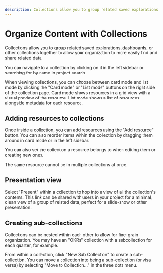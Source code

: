 ```yaml
---
description: Collections allow you to group related saved explorations dashboards, or other collections together to allow your organization to more easily find and share related data.
---
```


# Organize Content with Collections

Collections allow you to group related saved explorations, dashboards, or other collections
together to allow your organization to more easily find and share related data.

You can navigate to a collection by clicking on it in the left sidebar or searching for
by name in project search.

When viewing collections, you can choose between card mode and list mode by clicking the
"Card mode" or "List mode" buttons on the right side of the collection page. Card mode shows resources in
a grid view with a visual preview of the resource. List mode shows a list of resources alongside metadata
for each resource.

## Adding resources to collections

Once inside a collection, you can add resources using the
"Add resource" button. You can also reorder items within the collection by dragging
them around in card mode or in the left sidebar.

You can also set the collection a resource belongs to when editing them
or creating new ones.

The same resource cannot be in multiple collections at once.

## Presentation view

Select "Present" within a collection to hop into a view of all the collection's
contents. This link can be shared with users in your project for a minimal,
clean view of a group of related data, perfect for a slide-show or other
presentation.

## Creating sub-collections

Collections can be nested within each other to allow for fine-grain organization.
You may have an "OKRs" collection with a subcollection for each quarter, for
example.

From within a collection, click "New Sub Collection" to create a sub-collection.
You can move a collection into being a sub-collection (or visa versa) by selecting
"Move to Collection..." in the three dots menu.
